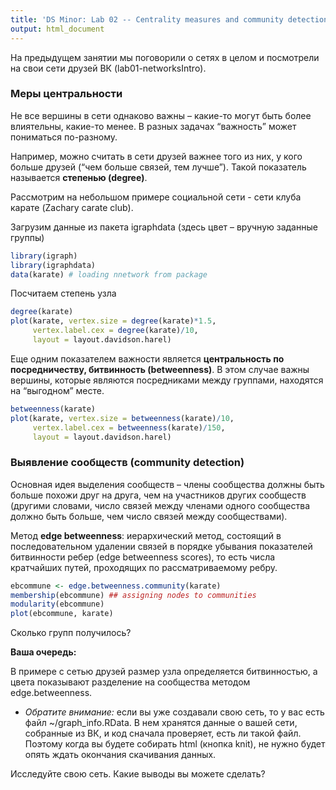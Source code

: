 ```yaml
---
title: 'DS Minor: Lab 02 -- Centrality measures and community detection Intro'
output: html_document
---
```


На предыдущем занятии мы поговорили о сетях в целом и посмотрели на свои сети друзей ВК (lab01-networksIntro). 

### Меры центральности

Не все вершины в сети однаково важны -- какие-то могут быть более влиятельны, какие-то менее. В разных задачах "важность" может пониматься по-разному. 

Например, можно считать в сети друзей важнее того из них, у кого больше друзей ("чем больше связей, тем лучше"). Такой показатель называется **степенью (degree)**. 

Рассмотрим на небольшом примере социальной сети - сети клуба карате (Zachary carate club).

Загрузим данные из пакета igraphdata (здесь цвет -- вручную заданные группы)
```r
library(igraph)
library(igraphdata)
data(karate) # loading nnetwork from package
```

Посчитаем степень узла
```r
degree(karate)
plot(karate, vertex.size = degree(karate)*1.5, 
     vertex.label.cex = degree(karate)/10,
     layout = layout.davidson.harel)
```

Еще одним показателем важности является **центральность по посредничеству, битвинность (betweenness)**. В этом случае важны вершины, которые являются посредниками между группами, находятся на "выгодном" месте.

```r
betweenness(karate)
plot(karate, vertex.size = betweenness(karate)/10, 
     vertex.label.cex = betweenness(karate)/150,
     layout = layout.davidson.harel)
```

### Выявление сообществ (community detection)

Основная идея выделения сообществ -- члены сообщества должны быть больше похожи друг на друга, чем на участников других сообществ (другими словами, число связей между членами одного сообщества должно быть больше, чем число связей между сообществами). 

Метод **edge betweenness**: иерархический метод, состоящий в последовательном удалении связей в порядке убывания показателей битвинности ребер (edge betweenness scores), то есть числа кратчайших путей, проходящих по рассматриваемому ребру.

```r
ebcommune <- edge.betweenness.community(karate)
membership(ebcommune) ## assigning nodes to communities
modularity(ebcommune)
plot(ebcommune, karate)
```

Сколько групп получилось?

**Ваша очередь:**

В примере с сетью друзей размер узла определяется битвинностью, а цвета показывают разделение на сообщества методом edge.betweenness.

* *Обратите внимание:* если вы уже создавали свою сеть, то у вас есть файл ~/graph_info.RData. В нем хранятся данные о вашей сети, собранные из ВК, и код сначала проверяет, есть ли такой файл. Поэтому когда вы будете собирать html (кнопка knit), не нужно будет опять ждать окончания скачивания данных.

Исследуйте свою сеть. Какие выводы вы можете сделать?